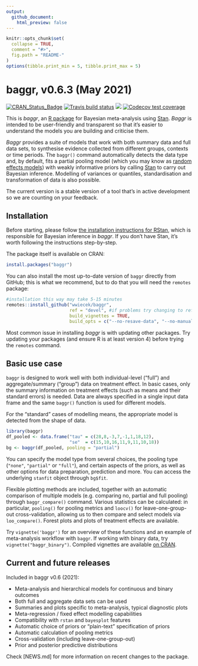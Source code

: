 ```yaml
---
output:
  github_document:
    html_preview: false
---
```


<!-- README.md is generated from README.Rmd. Please edit that file -->

```r
knitr::opts_chunk$set(
  collapse = TRUE,
  comment = "#>",
  fig.path = "README-"
)
options(tibble.print_min = 5, tibble.print_max = 5)
```



# baggr, v0.6.3 (May 2021)

<!-- badges: start -->
[![CRAN\_Status\_Badge](http://www.r-pkg.org/badges/version-last-release/baggr?color=green)](http://cran.r-project.org/package=baggr)
[![Travis build status](https://travis-ci.org/wwiecek/baggr.svg?branch=cran)](https://travis-ci.org/wwiecek/baggr)
[![](https://cranlogs.r-pkg.org/badges/baggr)](https://cran.rstudio.com/web/packages/baggr/index.html)
[![Codecov test coverage](https://codecov.io/gh/wwiecek/baggr/branch/master/graph/badge.svg)](https://codecov.io/gh/wwiecek/baggr?branch=master)
<!-- badges: end -->

This is _baggr_, an [R package](https://www.r-project.org/) for Bayesian meta-analysis using [Stan](https://mc-stan.org/). _Baggr_ is intended to be user-friendly and transparent so that it's easier to understand the models you are building and criticise them. 

_Baggr_ provides a suite of models that work with both summary data and full data sets, to synthesise evidence collected from different groups, contexts or time periods. The `baggr()` command automatically detects the data type and, by default, fits a partial pooling model (which you may know as [random effects models](https://stats.stackexchange.com/questions/4700/what-is-the-difference-between-fixed-effect-random-effect-and-mixed-effect-mode)) with weakly informative priors by calling [Stan](https://mc-stan.org/) to carry out Bayesian inference. Modelling of variances or quantiles, standardisation and transformation of data is also possible.

The current version is a stable version of a tool that's in active development so we are counting on your feedback.



## Installation

Before starting, please follow [the installation instructions for RStan](https://github.com/stan-dev/rstan/wiki/RStan-Getting-Started), which is responsible for Bayesian inference in _baggr_. If you don't have Stan, it's worth following the instructions step-by-step.

The package itself is available on CRAN:

```r
install.packages("baggr")
```

You can also install the most up-to-date version of `baggr` directly from GitHub; this is what we recommend, but to do that you will need the `remotes` package:

```r
#installation this way may take 5-15 minutes
remotes::install_github("wwiecek/baggr", 
                        ref = "devel", #if problems try changing to ref = "master"
                        build_vignettes = TRUE,
                        build_opts = c("--no-resave-data", "--no-manual"))
```

Most common issue in installing _baggr_ is with updating other packages. Try updating your packages (and ensure R is at least version 4) before trying the `remotes` command.



## Basic use case

`baggr` is designed to work well with both individual-level ("full") and aggregate/summary ("group") data on treatment effect. In basic cases, only the summary information on treatment effects (such as means and their standard errors) is needed. Data are always specified in a single input data frame and the same `baggr()` function is used for different models. 

For the "standard" cases of modelling means, the appropriate model is detected from the shape of data.

```r
library(baggr)
df_pooled <- data.frame("tau" = c(28,8,-3,7,-1,1,18,12),
                        "se"  = c(15,10,16,11,9,11,10,18))
bg <- baggr(df_pooled, pooling = "partial")
```

You can specify the model type from several choices, the pooling type (`"none"`, `"partial"` or `"full"`), and certain aspects of the priors, as well as other options for data preparation, prediction and more. You can access the underlying `stanfit` object through `bg$fit`.

Flexible plotting methods are included, together with an automatic comparison of multiple models (e.g. comparing no, partial and full pooling) through `baggr_compare()` command. Various statistics can be calculated: in particular, `pooling()` for pooling metrics and `loocv()` for leave-one-group-out cross-validation, allowing us to then compare and select models via `loo_compare()`. Forest plots and plots of treatment effects are available. 

Try `vignette('baggr')` for an overview of these functions and an example of meta-analysis workflow with `baggr`. If working with binary data, try `vignette("baggr_binary")`. Compiled vignettes are available [on CRAN](https://cran.r-project.org/web/packages/baggr/index.html).



## Current and future releases

Included in baggr v0.6 (2021):

* Meta-analysis and hierarchical models for continuous and binary outcomes
* Both full and aggregate data sets can be used
* Summaries and plots specific to meta-analysis, typical diagnostic plots
* Meta-regression / fixed effect modelling capabilities
* Compatibility with `rstan` and `bayesplot` features
* Automatic choice of priors or "plain-text" specification of priors
* Automatic calculation of pooling metrics
* Cross-validation (including leave-one-group-out)
* Prior and posterior predictive distributions

Check [NEWS.md] for more information on recent changes to the package.
